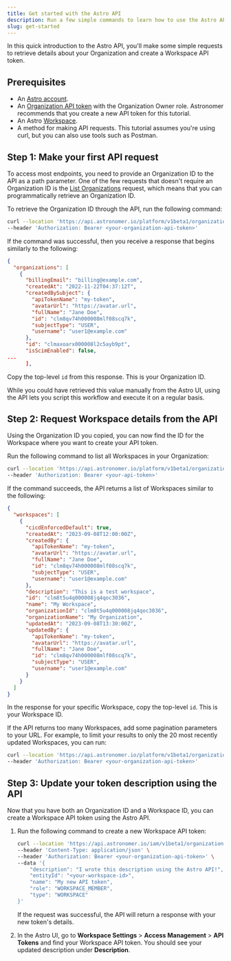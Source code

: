 ```yaml
---
title: Get started with the Astro API
description: Run a few simple commands to learn how to use the Astro API.
slug: get-started
---
```


In this quick introduction to the Astro API, you'll make some simple requests to retrieve details about your Organization and create a Workspace API token.

## Prerequisites

- An [Astro account](https://docs.astronomer.io/astro/log-in-to-astro). 
- An [Organization API token](https://docs.astronomer.io/astro/organization-api-tokens) with the Organization Owner role. Astronomer recommends that you create a new API token for this tutorial.
- An Astro [Workspace](https://docs.astronomer.io/astro/manage-workspaces).
- A method for making API requests. This tutorial assumes you're using curl, but you can also use tools such as Postman.

## Step 1: Make your first API request

To access most endpoints, you need to provide an Organization ID to the API as a path parameter. One of the few requests that doesn't require an Organization ID is the [List Organizations](https://docs.astronomer.io/astro/api/platform-api-reference#tag/Organization/operation/ListOrganizations) request, which means that you can programmatically retrieve an Organization ID. 

To retrieve the Organization ID through the API, run the following command:

```bash
curl --location 'https://api.astronomer.io/platform/v1beta1/organizations' \
--header 'Authorization: Bearer <your-organization-api-token>' 
```

If the command was successful, then you receive a response that begins similarly to the following:

```json {14}
{
  "organizations": [
    {
      "billingEmail": "billing@example.com",
      "createdAt": "2022-11-22T04:37:12T",
      "createdBySubject": {
        "apiTokenName": "my-token",
        "avatarUrl": "https://avatar.url",
        "fullName": "Jane Doe",
        "id": "clm8qv74h000008mlf08scq7k",
        "subjectType": "USER",
        "username": "user1@example.com"
      },
      "id": "clmaxoarx000008l2c5ayb9pt",
      "isScimEnabled": false,
...
      ],
```

Copy the top-level `id` from this response. This is your Organization ID.

While you could have retrieved this value manually from the Astro UI, using the API lets you script this workflow and execute it on a regular basis.

## Step 2: Request Workspace details from the API

Using the Organization ID you copied, you can now find the ID for the Workspace where you want to create your API token. 

Run the following command to list all Workspaces in your Organization:

```bash
curl --location 'https://api.astronomer.io/platform/v1beta1/organizations/<your-organization-id>/workspaces' \
--header 'Authorization: Bearer <your-api-token>' 
```

If the command succeeds, the API returns a list of Workspaces similar to the following:

```json {15}
{
  "workspaces": [
    {
      "cicdEnforcedDefault": true,
      "createdAt": "2023-09-08T12:00:00Z",
      "createdBy": {
        "apiTokenName": "my-token",
        "avatarUrl": "https://avatar.url",
        "fullName": "Jane Doe",
        "id": "clm8qv74h000008mlf08scq7k",
        "subjectType": "USER",
        "username": "user1@example.com"
      },
      "description": "This is a test workspace",
      "id": "clm8t5u4q000008jq4qoc3036",
      "name": "My Workspace",
      "organizationId": "clm8t5u4q000008jq4qoc3036",
      "organizationName": "My Organization",
      "updatedAt": "2023-09-08T13:30:00Z",
      "updatedBy": {
        "apiTokenName": "my-token",
        "avatarUrl": "https://avatar.url",
        "fullName": "Jane Doe",
        "id": "clm8qv74h000008mlf08scq7k",
        "subjectType": "USER",
        "username": "user1@example.com"
      }
    }
  ]
}
```

In the response for your specific Workspace, copy the top-level `id`. This is your Workspace ID.

<Tip>

If the API returns too many Workspaces, add some pagination parameters to your URL. For example, to limit your results to only the 20 most recently updated Workspaces, you can run:

```bash
curl --location 'https://api.astronomer.io/platform/v1beta1/organizations/<your-organization-id>/workspaces?limit=20&sorts=updatedAt:asc' \
--header 'Authorization: Bearer <your-organization-api-token>'
```

</Tip>

## Step 3: Update your token description using the API

Now that you have both an Organization ID and a Workspace ID, you can create a Workspace API token using the Astro API.

1. Run the following command to create a new Workspace API token:

    ```bash
    curl --location 'https://api.astronomer.io/iam/v1beta1/organizations/<your-organization-id>/tokens' \                                            
    --header 'Content-Type: application/json' \
    --header 'Authorization: Bearer <your-organization-api-token>' \                                                                                                                  
    --data '{
        "description": "I wrote this description using the Astro API!",
        "entityId": "<your-workspace-id>",
        "name": "My new API token",
        "role": "WORKSPACE_MEMBER",
        "type": "WORKSPACE"
    }'
    ```

    If the request was successful, the API will return a response with your new token's details.

2. In the Astro UI, go to **Workspace Settings** > **Access Management** > **API Tokens** and find your Workspace API token. You should see your updated description under **Description**.